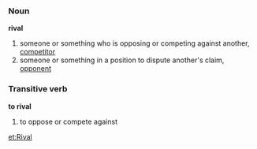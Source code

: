 ===Noun===
'''rival'''
#someone or something who is opposing or competing against another, [[competitor]]
#someone or something in a position to dispute another's claim, [[opponent]]

===Transitive verb===
'''to rival'''
# to oppose or compete against

[[et:Rival]]